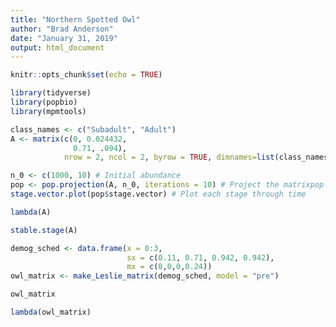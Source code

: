 ```yaml
---
title: "Northern Spotted Owl"
author: "Brad Anderson"
date: "January 31, 2019"
output: html_document
---
```


```r
knitr::opts_chunk$set(echo = TRUE)
```

```r
library(tidyverse)
library(popbio)
library(mpmtools)
```

```r

class_names <- c("Subadult", "Adult")
A <- matrix(c(0, 0.024432,
              0.71, .094),
            nrow = 2, ncol = 2, byrow = TRUE, dimnames=list(class_names, class_names))
```

```r
n_0 <- c(1000, 10) # Initial abundance
pop <- pop.projection(A, n_0, iterations = 10) # Project the matrixpop
stage.vector.plot(pop$stage.vector) # Plot each stage through time
```

```r
lambda(A)

stable.stage(A)
```


```r
demog_sched <- data.frame(x = 0:3,
                          sx = c(0.11, 0.71, 0.942, 0.942),
                          mx = c(0,0,0,0.24))
owl_matrix <- make_Leslie_matrix(demog_sched, model = "pre")

owl_matrix

lambda(owl_matrix)
```

